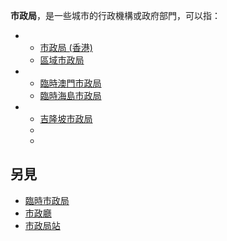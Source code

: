'''市政局'''，是一些城市的行政機構或政府部門，可以指：
*{{HKG}}
**[[市政局_(香港)|市政局 (香港)]]
**[[區域市政局|區域市政局]]
*{{MAC}}
**[[臨時澳門市政局|臨時澳門市政局]]
**[[臨時海島市政局|臨時海島市政局]]
*{{MYS}}
**[[吉隆坡市政局|吉隆坡市政局]]
**{{illm|亞庇市政局|ms|Dewan Bandaraya Kota Kinabalu|}}
**{{illm|古晉北市市政局|ms|Dewan Bandaraya Kuching Utara|}}

==另見==
*[[臨時市政局|臨時市政局]]
*[[市政廳|市政廳]]
*[[市政局站|市政局站]]
{{DEFAULTSORT:S市政局}}
{{disambig|Cat=組織機構消歧義}}